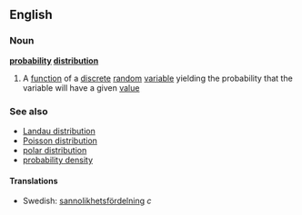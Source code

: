 ==English==
===Noun===
{{wikipedia}}
'''[[probability]] [[distribution]]'''
#{{mathematics}} A [[function]] of a [[discrete]] [[random]] [[variable]] yielding the probability that the variable will have a given [[value]]
===See also===
*[[Landau distribution]]
*[[Poisson distribution]]
*[[polar distribution]]
*[[probability density]]
====Translations====
*Swedish: [[sannolikhetsfördelning]] ''c''